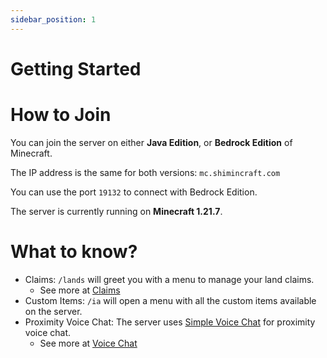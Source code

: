 ```yaml
---
sidebar_position: 1
---
```

# Getting Started

# How to Join
You can join the server on either **Java Edition**, or **Bedrock Edition** of Minecraft.

The IP address is the same for both versions: `mc.shimincraft.com`

You can use the port `19132` to connect with Bedrock Edition.

The server is currently running on **Minecraft 1.21.7**.

# What to know? 
- Claims: `/lands` will greet you with a menu to manage your land claims.
  - See more at [Claims](/docs/server-life/claims)
- Custom Items: `/ia` will open a menu with all the custom items available on the server.
- Proximity Voice Chat: The server uses [Simple Voice Chat](https://www.curseforge.com/minecraft/mc-mods/simple-voice-chat) for proximity voice chat.
  - See more at [Voice Chat](/docs/server-life/voice-chat)
